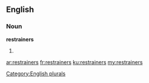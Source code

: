 ==English==

===Noun===
'''restrainers'''

# {{plural of|[[restrainer]]}}

[[Category:English plurals]]

[[ar:restrainers]]
[[fr:restrainers]]
[[ku:restrainers]]
[[my:restrainers]]
